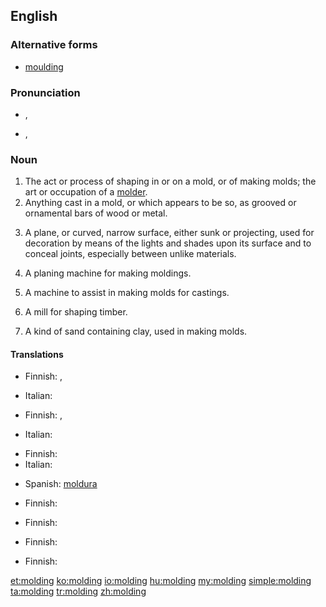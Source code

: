 ==English==

===Alternative forms===
* [[moulding]] {{qualifier|mainly UK}}

===Pronunciation===
* {{a|UK}} {{IPA|/ˈməʊl.dɪŋ/}}, {{X-SAMPA|/"m@Ul.dIN/}}
* {{a|US}} {{IPA|/ˈmoʊl.dɪŋɡ/}}, {{X-SAMPA|/"moUl.dINg/}}

===Noun===
{{en-noun}}

# The act or process of shaping in or on a mold, or of making molds; the art or occupation of a [[molder]].
# Anything cast in a mold, or which appears to be so, as grooved or ornamental bars of wood or metal.
# {{architecture}} A plane, or curved, narrow surface, either sunk or projecting, used for decoration by means of the lights and shades upon its surface and to conceal joints, especially between unlike materials.
# {{context|woodwork}} A planing machine for making moldings.
# {{context|founding}} A machine to assist in making molds for castings.
# {{context|milling}} A mill for shaping timber.
# {{context|founding}} A kind of sand containing clay, used in making molds.

====Translations====
{{trans-top|act or process of shaping in a mold}}
* Finnish: {{t-|fi|valaminen}}, {{t|fi|valu}}
{{trans-mid}}
* Italian: {{t+|it|cimasa|f}}
{{trans-bottom}}

{{trans-top|anything cast in a mold}}
* Finnish: {{t+|fi|valos}}, {{t|fi|valu}}
{{trans-mid}}
* Italian: {{t+|it|cimasa|f}}
{{trans-bottom}}

{{trans-top|architecture: narrow decorative surface}}
* Finnish: {{t|fi|lista}}
* Italian: {{t+|it|cimasa|f}}
{{trans-mid}}
* Spanish: [[moldura]] {{f}}
{{trans-bottom}}

{{trans-top|planing machine}}
* Finnish: {{t|fi|muotohöylä}}
{{trans-mid}}
{{trans-bottom}}

{{trans-top|machine to assist in making molds}}
* Finnish: {{t|fi|muottikone}}
{{trans-mid}}
{{trans-bottom}}

{{trans-top|mill for shaping timber}}
* Finnish: {{t|fi|muotojyrsin}}
{{trans-mid}}
{{trans-bottom}}

{{trans-top|founding: sand used for making molds}}
* Finnish: {{t|fi|valuhiekka}}
{{trans-mid}}
{{trans-bottom}}

[[et:molding]]
[[ko:molding]]
[[io:molding]]
[[hu:molding]]
[[my:molding]]
[[simple:molding]]
[[ta:molding]]
[[tr:molding]]
[[zh:molding]]